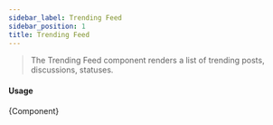 ```yaml
---
sidebar_label: Trending Feed
sidebar_position: 1
title: Trending Feed
---
```


> The Trending Feed component renders a list of trending posts, discussions, statuses.

<Logged><TrendingFeed/></Logged>


#### Usage
 <CodeBlock className="language-jsx">{Component}</CodeBlock>